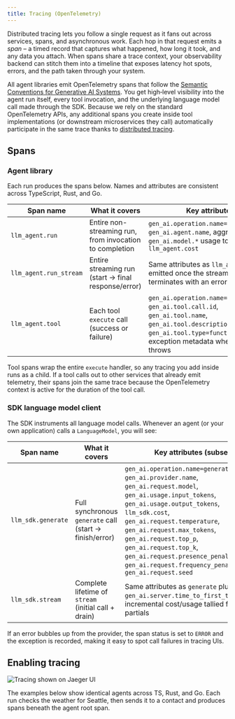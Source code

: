 ```yaml
---
title: Tracing (OpenTelemetry)
---
```



Distributed tracing lets you follow a single request as it fans out across services, spans, and asynchronous work. Each hop in that request emits a *span* – a timed record that captures what happened, how long it took, and any data you attach. When spans share a trace context, your observability backend can stitch them into a timeline that exposes latency hot spots, errors, and the path taken through your system.

All agent libraries emit OpenTelemetry spans that follow the [Semantic Conventions for Generative AI Systems](https://opentelemetry.io/docs/specs/semconv/gen-ai/). You get high‑level visibility into the agent run itself, every tool invocation, and the underlying language model call made through the SDK. Because we rely on the standard OpenTelemetry APIs, any additional spans you create inside tool implementations (or downstream microservices they call) automatically participate in the same trace thanks to [distributed tracing](https://microservices.io/patterns/observability/distributed-tracing.html).

## Spans 

### Agent library

Each run produces the spans below. Names and attributes are consistent across TypeScript, Rust, and Go.

| Span name              | What it covers                                          | Key attributes                                                                                     |
| ---------------------- | ------------------------------------------------------- | --------------------------------------------------------------------------------------------------- |
| `llm_agent.run`        | Entire non-streaming run, from invocation to completion | `gen_ai.operation.name=invoke_agent`, `gen_ai.agent.name`, aggregated `gen_ai.model.*` usage tokens, `llm_agent.cost` |
| `llm_agent.run_stream` | Entire streaming run (start → final response/error)     | Same attributes as `llm_agent.run`; emitted once the stream finishes or terminates with an error |
| `llm_agent.tool`       | Each tool `execute` call (success or failure)           | `gen_ai.operation.name=execute_tool`, `gen_ai.tool.call.id`, `gen_ai.tool.name`, `gen_ai.tool.description`, `gen_ai.tool.type=function`, exception metadata when `execute` throws |

Tool spans wrap the entire `execute` handler, so any tracing you add inside runs as a child. If a tool calls out to other services that already emit telemetry, their spans join the same trace because the OpenTelemetry context is active for the duration of the tool call.

### SDK language model client

The SDK instruments all language model calls. Whenever an agent (or your own application) calls a `LanguageModel`, you will see:

| Span name            | What it covers                                           | Key attributes (subset)                                                                                                                                                                     |
| -------------------- | ------------------------------------------------------- | ------------------------------------------------------------------------------------------------------------------------------------------------------------------------------------------- |
| `llm_sdk.generate`   | Full synchronous `generate` call (start → finish/error) | `gen_ai.operation.name=generate_content`, `gen_ai.provider.name`, `gen_ai.request.model`, `gen_ai.usage.input_tokens`, `gen_ai.usage.output_tokens`, `llm_sdk.cost`, `gen_ai.request.temperature`, `gen_ai.request.max_tokens`, `gen_ai.request.top_p`, `gen_ai.request.top_k`, `gen_ai.request.presence_penalty`, `gen_ai.request.frequency_penalty`, `gen_ai.request.seed` |
| `llm_sdk.stream`     | Complete lifetime of `stream` (initial call + drain)    | Same attributes as `generate` plus `gen_ai.server.time_to_first_token` and incremental cost/usage tallied from partials                                                                                                       |

If an error bubbles up from the provider, the span status is set to `ERROR` and the exception is recorded, making it easy to spot call failures in tracing UIs.

## Enabling tracing

![Tracing shown on Jaeger UI](../../../../assets/examples/tracing.png)

The examples below show identical agents across TS, Rust, and Go. Each run checks the weather for Seattle, then sends it to a contact and produces spans beneath the agent root span.

<Tabs>
  <TabItem label="TypeScript">
    <Code code={jsTracingExample} lang="typescript" title="examples/tracing.ts" />
  </TabItem>
  <TabItem label="Rust">
    <Code code={rustTracingExample} lang="rust" title="examples/tracing.rs" />
  </TabItem>
  <TabItem label="Go">
    <Code code={goTracingExample} lang="go" title="examples/tracing/main.go" />
  </TabItem>
</Tabs>

